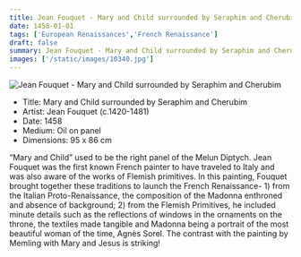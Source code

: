 ```yaml
---
title: Jean Fouquet - Mary and Child surrounded by Seraphim and Cherubim
date: 1458-01-01
tags: ['European Renaissances','French Renaissance']
draft: false
summary: Jean Fouquet - Mary and Child surrounded by Seraphim and Cherubim
images: ['/static/images/10340.jpg']
---
```


![Jean Fouquet - Mary and Child surrounded by Seraphim and Cherubim](/static/images/10340.jpg)

* Title: Mary and Child surrounded by Seraphim and Cherubim
* Artist: Jean Fouquet (c.1420-1481)
* Date: 1458
* Medium: Oil on panel
* Dimensions: 95 x 86 cm

“Mary and Child” used to be the right panel of the Melun Diptych. Jean Fouquet was the first known French painter to have traveled to Italy and was also aware of the works of Flemish primitives. In this painting, Fouquet brought together these traditions to launch the French Renaissance- 1) from the Italian Proto-Renaissance, the composition of the Madonna enthroned and absence of background; 2) from the Flemish Primitives, he included minute details such as the reflections of windows in the ornaments on the throne, the textiles made tangible and Madonna being a portrait of the most beautiful woman of the time, Agnès Sorel. The contrast with the painting by Memling with Mary and Jesus is striking!
